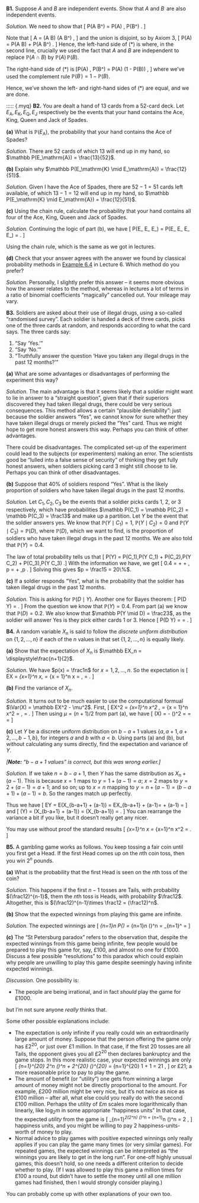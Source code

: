 :::: {.myq}
**B1.** Suppose $A$ and $B$ are independent events. Show that $A$ and $B^\comp$ are also independent events.

::: {.myanswers data-latex=""}
*Solution.* 
We need to show that
\[ \mathbb P(A \cap B^\comp) = \mathbb P(A) \, \mathbb P(B^\comp) . \tag{$*$} \]

Note that
\[ A = (A \cap B) \cup (A \cap B^\comp) , \]
and the union is disjoint, so by Axiom 3,
\[ \mathbb P(A) = \mathbb P(A \cap B) + \mathbb P(A \cap B^\comp) . \]
Hence, the left-hand side of $(*)$ is
\begin{align*}
\mathbb P(A \cap B^\comp)
&= \mathbb P(A) - \mathbb P(A \cap B) \\
&= \mathbb P(A) - \mathbb P(A)\,\mathbb P(B) \\
&= \mathbb P(A) \big(1 - \mathbb P(B)\big) ,
\end{align*}
where, in the second line, crucially we used the fact that $A$ and $B$ are independent to replace $\mathbb P(A \cap B)$ by $\mathbb P(A)\,\mathbb P(B)$.

The right-hand side of $(*)$ is
\[\mathbb P(A) \, \mathbb P(B^\comp) = \mathbb P(A) \big(1 - \mathbb P(B)\big) , \]
where we've used the complement rule $\mathbb P(B^\comp) = 1- \mathbb P(B)$.

Hence, we've shown the left- and right-hand sides of $(*)$ are equal, and we are done.
:::
::::

<!--
::::: {.myq}
**B2.** Chloe cycles to work with probability $0.6$ and takes the bus with probability $0.4$. She has noticed that she is late 25% of the time when she takes the bus. Her boss notices that, on average, Chloe is late once per week (that is, one day in every five days).

:::: {.subq}
**(a)** What is the probability that Chloe will be late if she cycles to work?

::: {.myanswers data-latex=""}
*Solution.* 
Let $C$ be the event that Chloe cycles to work and $B$ the event that Chloe takes the bus. Let $L$ be the event that Chloe is late.

* We are told that $\mathbb P(C) = 0.6$ and $\mathbb P(B) = 0.4$. In particular, $B$ and $C$ make up a partition.
* We are told that $\mathbb P(L \mid B) = 0.2$.
* We are told that $\mathbb P(L) = \frac15 = 0.2$.
* We want to find out $\mathbb P(L  \mid C)$.

The law of total probability tells us that
\[  \mathbb P(L) = \mathbb P(C)\,\mathbb P(L \mid C) + \mathbb P(B) \, \mathbb P(L \mid B) . \]
Putting in everything we know, we get
\[ 0.2 = 0.6 \,\mathbb P(L \mid C) + 0.4 \times 0.2 , \]
which rearranges to $\mathbb P(L \mid C) = 0.2$.
:::
::::

:::: {.subq}
**(b)** Chloe is late today, and her boss suspects this is because she took the bus. What is the probability that this guess is correct?

::: {.myanswers data-latex=""}
*Solution.*
This is asking for $\mathbb P(B \mid L)$. We know $\mathbb P(L \mid B) = 0.2$, and want to switch the order of conditioning, so this is a job for Bayes' theorem! We have
\begin{align*}
\mathbb P(B \mid L) &= \frac{\mathbb P(B) \, \mathbb (L \mid B)}{\mathbb P(L)} \\
  &= \frac{0.4 \times 0.2}{0.2} \\
  &= 0.4 .
\end{align*}
:::
::::
:::::
-->

::::: {.myq}
**B2.** You are dealt a hand of 13 cards from a 52-card deck. Let $E_\mathrm{A}, E_\mathrm{K}, E_\mathrm{Q}, E_\mathrm{J}$ respectively be the events that your hand contains the Ace, King, Queen and Jack of Spades.

:::: {.subq}
**(a)** What is $\mathbb P(E_\mathrm{A})$, the probability that your hand contains the Ace of Spades?

::: {.myanswers data-latex=""}
*Solution.* There are 52 cards of which 13 will end up in my hand, so $\mathbb P(E_\mathrm{A}) = \frac{13}{52}$.
:::
::::

:::: {.subq}
**(b)** Explain why $\mathbb P(E_\mathrm{K} \mid E_\mathrm{A}) = \frac{12}{51}$.

::: {.myanswers data-latex=""}
*Solution.* Given I have the Ace of Spades, there are $52 - 1 = 51$ cards left available, of which $13 - 1 = 12$ will end up in my hand, so $\mathbb P(E_\mathrm{K} \mid E_\mathrm{A}) = \frac{12}{51}$.
:::
::::

:::: {.subq}
**(c)** Using the chain rule, calculate the probability that your hand contains all four of the Ace, King, Queen and Jack of Spades.

::: {.myanswers data-latex=""}
*Solution.* Continuing the logic of part (b), we have
\[ \mathbb P(E_\mathrm{Q} \mid E_\mathrm{A} \cap E_\mathrm{K}) = \frac{11}{50} \qquad \mathbb P(E_\mathrm{J} \mid E_\mathrm{A} \cap E_\mathrm{K} \cap E_\mathrm{Q}) = \frac{10}{49} . \]

Using the chain rule,
\begin{align*}
P( E_\mathrm{A} \cap E_\mathrm{K} \cap E_\mathrm{Q} \cap E_\mathrm{J} )
  &= \mathbb P(E_\mathrm{A}) \, \mathbb P(E_\mathrm{K} \mid E_\mathrm{A}) \, \mathbb P(E_\mathrm{Q} \mid E_\mathrm{A} \cap E_\mathrm{K}) \, \mathbb P(E_\mathrm{J} \mid E_\mathrm{A} \cap E_\mathrm{K} \cap E_\mathrm{Q}) \\
  &= \frac{13}{52} \times \frac{12}{51} \times \frac{11}{50} \times \frac{10}{49} = \frac{13 \times 12 \times 11 \times 10}{52 \times 51 \times 50 \times 49} , 
\end{align*}
which is the same as we got in lectures.
:::
::::

:::: {.subq}
**(d)** Check that your answer agrees with the answer we found by classical probability methods in [Example 6.4](L06-classical-ii.html#exm:akqj) in Lecture 6. Which method do you prefer?

::: {.myanswers data-latex=""}
*Solution.* Personally, I slightly prefer this answer -- it seems more obvious how the answer relates to the method, whereas in lectures a lot of terms in a ratio of binomial coefficients "magically" cancelled out. Your mileage may vary.
::::
:::::

<!--
:::: {.myq}
**B3.** Let $\Omega$ be a sample space, let $\mathbb P$ be a probability measure on $\Omega$, and fix an event $B \subset \Omega$ with $\mathbb P(B) > 0$. Show that the conditional probability $\mathbb P( {\cdot} \mid B)$ is also a probability measure on $\Omega$. That is, show that the conditional probability also satisfies the probability axioms:

1. $\mathbb P(A \mid B) \geq 0$ for all events $A \subset \Omega$;
1. $\mathbb P(\Omega \mid B) = 1$;
1. For disjoint events $A_1, A_2, \dots$, we have
\[ \mathbb P(A_1 \cup A_2 \cup \cdots \mid B) = \mathbb P(A_1 \mid B) + \mathbb P(A_2 \mid B) + \cdots . \]

::: {.myanswers data-latex=""}
*Solution.*
For Axiom 1, we have
\[ \mathbb P(A \mid B) = \frac{\mathbb P(A \cap B)}{\mathbb P(B)} . \]
The numerator is non-negative, by Axiom 1 for the probability measure $\mathbb P$, and the denominator is strictly positive, by assumption. Hence, the fraction is non-negative, as required.

For Axiom 2, note that, since $B \subset \Omega$, we have $\Omega \cap B = B$. Hence
\[ \mathbb P(\Omega \mid B) = \frac{\mathbb P(\Omega \cap B)}{\mathbb P(B)} = \frac{\mathbb P(B)}{\mathbb P(B)} = 1 , \]
as required.

For Axiom 3, note that the dsitributive law tells us that
\[ (A1 \cup A_2 \cup \cdots) \cap B = (A_1 \cap B) \cup (A_2 \cap B) \cup \cdots , \]
and the unions remain disjoint. Hence, we have
\begin{align*}
\mathbb P(A_1 &\cup A_2 \cup \cdots \mid B) \\
&= \frac{\mathbb P\big((A_1 \cup A_2 \cup \cdots) \cap B\big)}{\mathbb P(B)} \\
&= \frac{\mathbb P\big((A_1 \cap B) \cup (A_2 \cap B) \cup \dots\big)}{\mathbb P(B)} \\
&= \frac{\mathbb P(A_1 \cap B) + \mathbb P(A_2 \cap B) + \cdots}{\mathbb P(B)} \\
&= \frac{\mathbb P(A_1 \cap B)}{\mathbb P(B)} + \frac{\mathbb P(A_2 \cap B)}{\mathbb P(B)} + \cdots \\
&= \mathbb P(A_1 \mid B) + \mathbb P(A_2 \mid B) + \cdots, 
\end{align*}
where, in the fourth line we used Axiom 3 for the probability measure $\mathbb P(B)$. This proves Axiom 3, and we are done.
:::
::::
-->

::::: {.myq}
**B3.** Soldiers are asked about their use of illegal drugs, using a so-called "randomised survey". Each soldier is handed a deck of three cards, picks one of the three cards at random, and responds according to what the card says. The three cards say:

1. "Say 'Yes.'"
2. "Say 'No.'"
3. "Truthfully answer the question 'Have you taken any illegal drugs in the past 12 months?'"


:::: {.subq}
**(a)** What are some advantages or disadvantages of performing the experiment this way?

::: {.myanswers data-latex=""}
*Solution.* The main advantage is that it seems likely that a soldier might want to lie in answer to a "straight question", given that if their superiors discovered they had taken illegal drugs, there could be very serious consequences. This method allows a certain "plausible deniability": just because the soldier answers "Yes", we cannot know for sure whether they have taken illegal drugs or merely picked the "Yes" card. Thus we might hope to get more honest answers this way. Perhaps you can think of other advantages.

There could be disadvantages. The complicated set-up of the experiment could lead to the subjects (or experimenters) making an error. The scientists good be "lulled into a false sense of security" of thinking they get fully honest answers, when soldiers picking card 3 might still choose to lie. Perhaps you can think of other disadvantages.
:::
::::

:::: {.subq}
**(b)** Suppose that 40% of soldiers respond "Yes". What is the likely proportion of soldiers who have taken illegal drugs in the past 12 months.

::: {.myanswers data-latex=""}
*Solution.*
Let $C_1, C_2, C_3$ be the events that a soldier picks cards 1, 2, or 3 respectively, which have probabilities $\mathbb P(C_1) = \mathbb P(C_2) = \mathbb P(C_3) = \frac13$ and make up a partition. Let $Y$ be the event that the soldier answers yes. We know that $\mathbb P(Y \mid C_1) = 1$, $\mathbb P(Y \mid C_2) = 0$ and $\mathbb P(Y \mid C_3) = \mathbb P(D)$, where $\mathbb P(D)$, which we want to find, is the proportion of soldiers who have taken illegal drugs in the past 12 months. We are also told that $\mathbb P(Y) = 0.4$.

The law of total probability tells us that
\[ \mathbb P(Y) = \mathbb P(C_1)\,\mathbb P(Y \mid C_1) + \mathbb P(C_2)\,\mathbb P(Y \mid C_2) + 
\mathbb P(C_3)\,\mathbb P(Y \mid C_3) .\]
With the information we have, we get
\[ 0.4 = \tfrac13 \times 1 + \tfrac13 \times 0 + \tfrac13 \, p = \tfrac13 + \tfrac13 \,p . \]
Solving this gives $p = \frac15 = 20\%$.
:::
::::

:::: {.subq}
**(c)** If a soldier responds "Yes", what is the probability that the soldier has taken illegal drugs in the past 12 months.

::: {.myanswers data-latex=""}
*Solution.*
This is asking for $\mathbb P(D \mid Y)$. Another one for Bayes theorem:
\[ \mathbb P(D \mid Y) = \frac{\mathbb P(D) \mathbb P(Y \mid D)}{\mathbb P(Y)} . \]
From the question we know that $\mathbb P(Y) = 0.4$. From part (a) we know that $\mathbb P(D) = 0.2$. We also know that $\mathbb P(Y \mid D) = \frac23$, as the soldier will answer Yes is they pick either cards 1 or 3. Hence
\[ \mathbb P(D \mid Y) = \frac{0.2 \times \frac23}{0.4} = \frac13 . \]
:::
::::
:::::

::::: {.myq}
**B4.** A random variable $X_n$ is said to follow the *discrete uniform distribution* on $\{1, 2, \dots, n\}$ if each of the $n$ values in that set $\{1,2,\dots,n\}$ is equally likely.

:::: {.subq}
**(a)** Show that the expectation of $X_n$ is $\mathbb EX_n = \displaystyle\frac{n+1}{2}$.

::: {.myanswers data-latex=""}
*Solution.*
We have $p(x) = \frac1n$ for $x = 1, 2, \dots, n$. So the expectation is
\[ \mathbb EX = \sum_{x=1}^n x\,\frac{1}{n} = \frac{1}{n} \sum_{x = 1}^n x = \frac{1}{n}\, \frac{n(n+1)}{2} = \frac{n+1}{2} . \]
:::
::::

:::: {.subq}
**(b)** Find the variance of $X_n$.

::: {.myanswers data-latex=""}
*Solution.*
It turns out to be much easier to use the computational formual $\Var(X) = \mathbb EX^2 - \mu^2$. First, 
\[ \mathbb EX^2 = \sum_{x=1}^n x^2 \,\frac{1}{n}  = \frac{1}{n} \sum_{x = 1}^n x^2 = \frac{1}{n}\,\frac{n(n+1)(2n+1)}{6} = \frac{(n+1)(2n + 1)}{6} . \]
Then using $\mu = (n+1)/2$ from part (a), we have
\[ \Var(X) =  \frac{(n+1)(2n + 1)}{6} - \left(\frac{n+1}{2}\right)^2 = \frac{(n+1)(4n + 2 - 3n -3)}{12} = \frac{(n+1)(n-1)}{12} = \frac{n^2 - 1}{12}  \]
:::
::::

:::: {.subq}
**(c)** Let $Y$ be a discrete uniform distribution on $b - a + 1$ values $\{a, a+1, a+2, \dots, b-1, b\}$, for integers $a$ and $b$ with $a<b$. Using parts (a) and (b), but without calculating any sums directly, find the expectation and variance of $Y$.

*[**Note:** "$b - a + 1$ values" is correct, but this was wrong earlier.]*

::: {.myanswers data-latex=""}
*Solution.* If we take $n = b - a + 1$, then $Y$ has the same distribution as $X_n + (a-1)$. This is because $x = 1$ maps to $y = 1 + (a-1) = a$; $x = 2$ maps to $y = 2 + (a-1) = a+1$; and so on; up to $x = n$ mapping to $y = n + (a-1) = (b - a + 1) + (a-1) = b$. So the ranges match up perfectly.

Thus we have
\[ \mathbb EY = \mathbb E\big(X_{b-a+1} + (a-1)\big) = \mathbb EX_{b-a+1} + (a-1)= \frac{b - a + 1 +1}{2} + (a-1) = \frac{a + b}{2}  \]
and
\[ \Var(Y) = \Var\big(X_{b-a+1} + (a-1)\big) = \Var(X_{b-a+1}) = \frac{(b - a + 1)^2 - 1}{12} . \]
You can rearrange the variance a bit if you like, but it doesn't really get any nicer.
:::
::::

You may use without proof the standard results
\[ \sum_{x=1}^n x = \frac{n(n+1)}{2} \qquad  \sum_{x=1}^n x^2 = \frac{n(n+1)(2n+1)}{6} . \]
:::::


::::: {.myq}
**B5.** A gambling game works as follows. You keep tossing a fair coin until you first get a Head. If the first Head comes up on the $n$th coin toss, then you win $2^n$ pounds.

:::: {.subq}
**(a)** What is the probability that the first Head is seen on the $n$th toss of the coin?

::: {.myanswers data-latex=""}
*Solution.*
This happens if the first $n-1$ tosses are Tails, with probability $(\frac12)^{n-1}$, them the $n$th toss is Heads, with probability $\frac12$. Altogether, this is $(\frac12)^{n-1}\times \frac12 = (\frac12)^n$.
:::
::::

:::: {.subq}
**(b)** Show that the expected winnings from playing this game are infinite.

::: {.myanswers data-latex=""}
*Solution.*
The expected winnings are
\[ \sum_{n=1}^\infty 2^n \times \mathbb P(\text{first Head on $n$th toss}) = \sum_{n=1}^\infty 2^n \times \big(\tfrac12\big)^n = \sum_{n=1}^\infty 1 = \infty \]
:::
::::

:::: {.subq}
**(c)** The "St Petersburg paradox" refers to the observation that, despite the expected winnings from this game being infinite, few people would be prepared to play this game for, say, £100, and almost no one for £1000. Discuss a few possible "resolutions" to this paradox which could explain why people are unwilling to play this game despite seemingly having infinite expected winnings.

::: {.myanswers data-latex=""}
*Discussion.*
One possibility is:

* The people are being irrational, and in fact *should* play the game for £1000.

but I'm not sure anyone *really* thinks that.

Some other possible explanations include:

* The expectation is only infinite if you really could win an extraordinarily large amount of money. Suppose that the person offering the game only has £$2^{20}$, or just over £1 million. In that case, if the first 20 tosses are all Tails, the opponent gives you all £$2^{20}$ then declares bankruptcy and the game stops. In this more realistic case, your expected winnings are only
\[  \sum_{n=1}^{20} 2^n \times \big(\tfrac12\big)^n + 2^{20} \times \big(\tfrac12\big)^{20} = \sum_{n=1}^{20} 1 + 1 = 21 , \]
or £21; a more reasonable price to pay to play the game.
* The amount of benefit (or "utility") one gets from winning a large amount of money might not be directly proportional to the amount. For example, £200 million might be very nice, but it's not *twice* as nice as £100 million -- after all, what else could you really do with the second £100 million. Perhaps the utility of £$m$ scales more logarithmically than linearly, like $\log_2 m$ in some appropriate "happiness units" In that case, the expected *utility* from the game is
\[ \sum_{n=1}^\infty \log_2(2^n) \times \big(\tfrac12\big)^n = \sum_{n=1}^\infty n \times \big(\tfrac12\big)^n = 2 , \]
happiness units, and you might be willing to pay 2 happiness-units-worth of money to play.
* Normal advice to play games with positive expected winnings only really applies if you can play the game many times (or very similar games). For repeated games, the expected winnings can be interpreted as "the winnings you are likely to get in the long run". For one-off highly unusual games, this doesn't hold, so one needs a different criterion to decide whether to play. (If I was allowed to play this game a million times for £100 a round, but didn't have to settle the money until all one million games had finished, then I would strongly consider playing.)

You can probably come up with other explanations of your own too.
:::
::::
:::::